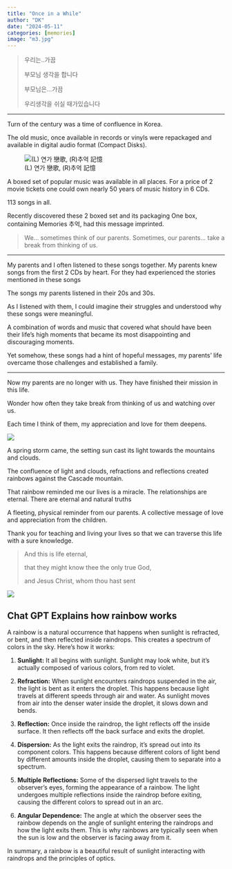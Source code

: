 ```yaml
---
title: "Once in a While"
author: "DK"
date: "2024-05-11"
categories: [memories]
image: "m3.jpg"
---
```


> 우리는..가끔
>
> 부모님 생각을 합니다
>
> 부모님은...가끔
>
> 우리생각을 쉬실 때가있습니다

------------------------------------------------------------------------

Turn of the century was a time of confluence in Korea.

The old music, once available in records or vinyls were repackaged and available in digital audio format (Compact Disks).

![(L) 연가 戀歌, (R)추억 記憶](m1.jpg)

A boxed set of popular music was available in all places.
For a price of 2 movie tickets one could own nearly 50 years of music history in 6 CDs. 

113 songs in all.

Recently discovered these 2 boxed set and its packaging
One box, containing Memories 추억, had this message imprinted.

> We... sometimes think of our parents. 
> Sometimes, our parents... take a break from thinking of us.

---

My parents and I often listened to these songs together. 
My parents knew songs from the first 2 CDs by heart.
For they had experienced the stories mentioned in these songs

The songs my parents listened in their 20s and 30s.

As I listened with them, I could imagine their struggles and understood why these songs were meaningful.

A combination of words and music that covered what should have been their life's high moments that became its most disappointing and discouraging moments.

Yet somehow, these songs had a hint of hopeful messages, my parents' life overcame those challenges and established a family.

---

Now my parents are no longer with us. 
They have finished their mission in this life.

Wonder how often they take break from thinking of us and watching over us.

Each time I think of them, my appreciation and love for them deepens.

![](m3.jpg) 

A spring storm came, the setting sun cast its light towards the mountains and clouds.  

The confluence of light and clouds, refractions and reflections created rainbows against the Cascade mountain.

That rainbow reminded me our lives is a miracle.
The relationships are eternal.
There are eternal and natural truths

A fleeting, physical reminder from our parents.
A collective message of love and appreciation from the children.

Thank you for teaching and living your lives so that we can traverse this life with a sure knowledge. 

> And this is life eternal, 
>
>that they might know thee the only true God, 
>
>and Jesus Christ, whom thou hast sent

![](m4.jpg)


## Chat GPT Explains how rainbow works

A rainbow is a natural occurrence that happens when sunlight is refracted, or bent, and then reflected inside raindrops. This creates a spectrum of colors in the sky. Here's how it works:

1. **Sunlight:** It all begins with sunlight. Sunlight may look white, but it's actually composed of various colors, from red to violet.

2. **Refraction:** When sunlight encounters raindrops suspended in the air, the light is bent as it enters the droplet. This happens because light travels at different speeds through air and water. As sunlight moves from air into the denser water inside the droplet, it slows down and bends.

3. **Reflection:** Once inside the raindrop, the light reflects off the inside surface. It then reflects off the back surface and exits the droplet.

4. **Dispersion:** As the light exits the raindrop, it's spread out into its component colors. This happens because different colors of light bend by different amounts inside the droplet, causing them to separate into a spectrum.

5. **Multiple Reflections:** Some of the dispersed light travels to the observer's eyes, forming the appearance of a rainbow. The light undergoes multiple reflections inside the raindrop before exiting, causing the different colors to spread out in an arc.

6. **Angular Dependence:** The angle at which the observer sees the rainbow depends on the angle of sunlight entering the raindrops and how the light exits them. This is why rainbows are typically seen when the sun is low and the observer is facing away from it.

In summary, a rainbow is a beautiful result of sunlight interacting with raindrops and the principles of optics.
